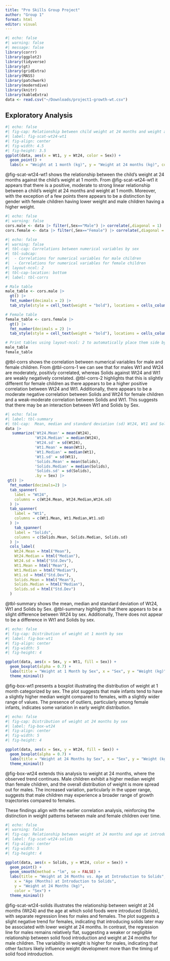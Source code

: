 ```yaml
---
title: "Pro Skills Group Project"
author: "Group 1"
format: html
editor: visual
---
```


```r
#| echo: false
#| warning: false
#| message: false
library(corrr)
library(ggplot2)
library(tidyverse)
library(gt)
library(gridExtra)
library(MASS)
library(patchwork)
library(moderndive)
library(knitr)
library(kableExtra)
data <- read.csv("~/Downloads/project1-growth-wt.csv")

```

## Exploratory Analysis

```r
#| echo: false
#| fig-cap: Relationship between child weight at 24 months and weight at 1 month by sex
#| label: fig-scat-wt24-wt1
#| fig-align: center
#| fig-width: 4.5
#| fig-height: 3.5
ggplot(data, aes(x = Wt1, y = Wt24, color = Sex)) +
  geom_point() +
  labs(x = "Weight at 1 month (kg)", y = "Weight at 24 months (kg)", color = "Sex")
```

@fig-scat-wt24-wt1 shows the relationship between the child's weight at 24 months against the child's weight at 1 month. From @fig-scat-wt24-wt1 it appears that there is a positive, moderate to strong linear relationship between a child's weight at 24 months and weight at 1 month. Moreover, with the exception of a few points there appears to be a distinction by gender with female children having lower weight and male children having a higher weight.

```r
#| echo: false
#| warning: false
cors.male <- data |> filter(,Sex=="Male") |> correlate(,diagonal = 1)
cors.female <- data |> filter(,Sex=="Female") |> correlate(,diagonal = 1)
```

```r
#| echo: false
#| warning: false
#| tbl-cap: Correlations between numerical variables by sex
#| tbl-subcap: 
#|  - Correlations for numerical variables for male children
#|  - Correlations for numerical variables for female children
#| layout-ncol: 2
#| tbl-cap-location: bottom
#| label: tbl-corrs

# Male table
male_table <- cors.male |> 
  gt() |> 
  fmt_number(decimals = 2) |> 
  tab_style(style = cell_text(weight = "bold"), locations = cells_column_labels())

# Female table
female_table <- cors.female |> 
  gt() |> 
  fmt_number(decimals = 2) |> 
  tab_style(style = cell_text(weight = "bold"), locations = cells_column_labels())

# Print tables using layout-ncol: 2 to automatically place them side by side
male_table
female_table
```

@tbl-corrs shows the correlation between numerical variables for male and female children. From @tbl-corrs-1 we can see that for males Wt1 and Wt24 are moderately, positivly correlated, whereas Solids against Wt24 and Wt1 are weakly negatively correlated. @tbl-corrs-2 highlights that this is slightly different for female children as there appears to be a higher positive correlation between Wt24 and Wt1. Additionally, there appears to be a moderate negative correlation between Solids and Wt24 for female children and a weak-moderate correlation between Solids and Wt1. This suggests that there may be an interaction between Wt1 and Solids by Sex.

```r
#| echo: false
#| label: tbl-summary
#| tbl-cap:  Mean, median and standard deviation (sd) Wt24, Wt1 and Solids by sex.
data |>
   summarize('Wt24.Mean' = mean(Wt24),
             'Wt24.Median' = median(Wt24),
             'Wt24.sd' = sd(Wt24),
             'Wt1.Mean' = mean(Wt1),
             'Wt1.Median' = median(Wt1),
             'Wt1.sd' = sd(Wt1),
             'Solids.Mean' = mean(Solids),
             'Solids.Median' = median(Solids),
             'Solids.sd' = sd(Solids),
             .by = Sex) |>
 gt() |> 
  fmt_number(decimals=2) |>
  tab_spanner(
    label = "Wt24",
    columns = c(Wt24.Mean, Wt24.Median,Wt24.sd)
  ) |>
  tab_spanner(
    label = "Wt1",
    columns = c(Wt1.Mean, Wt1.Median,Wt1.sd)
  ) |>
    tab_spanner(
    label = "Solids",
    columns = c(Solids.Mean, Solids.Median, Solids.sd)
  ) |>
  cols_label(
    Wt24.Mean = html("Mean"),
    Wt24.Median = html("Median"),
    Wt24.sd = html("Std.Dev"),
    Wt1.Mean = html("Mean"),
    Wt1.Median = html("Median"),
    Wt1.sd = html("Std.Dev"),
    Solids.Mean = html("Mean"),
    Solids.Median = html("Median"),
    Solids.sd = html("Std.Dev")
  )
```

@tbl-summary shows the mean, median and standard deviation of Wt24, Wt1 and Solids by Sex. @tbl-summary highlights that there appears to be a slight difference between Wt24 by sex. Additionally, There does not appear to be a difference in Wt1 and Solids by sex.



```r
#| echo: false
#| fig-cap: Distribution of weight at 1 month by sex
#| label: fig-box-wt1
#| fig-align: center
#| fig-width: 5
#| fig-height: 4

ggplot(data, aes(x = Sex, y = Wt1, fill = Sex)) +
  geom_boxplot(alpha = 0.7) +
  labs(title = "Weight at 1 Month by Sex", x = "Sex", y = "Weight (kg)") +
  theme_minimal()
```

@fig-box-wt1 presents a boxplot illustrating the distribution of weight at 1 month categorized by sex. The plot suggests that male infants tend to have a slightly higher median weight compared to females, with a slightly wider range of values. The presence of outliers, particularly among female infants, indicates some variation in early weight distribution.

```r
#| echo: false
#| fig-cap: Distribution of weight at 24 months by sex
#| label: fig-box-wt24
#| fig-align: center
#| fig-width: 5
#| fig-height: 4

ggplot(data, aes(x = Sex, y = Wt24, fill = Sex)) +
  geom_boxplot(alpha = 0.7) +
  labs(title = "Weight at 24 Months by Sex", x = "Sex", y = "Weight (kg)") +
  theme_minimal()

```



@fig-box-wt24 extends this analysis to weight at 24 months, where the observed trend continues. Male children exhibit a higher median weight than female children, and the overall distribution of weight is more spread out for males. The increased variation, particularly in the upper range, suggests that male children may experience a broader range of growth trajectories compared to females.

These findings align with the earlier correlation analysis, reinforcing the distinction in weight patterns between male and female children over time.


```r
#| echo: false
#| warning: false
#| fig-cap: Relationship between weight at 24 months and age at introduction to solids, colored by sex
#| label: fig-scat-wt24-solids
#| fig-align: center
#| fig-width: 5
#| fig-height: 4

ggplot(data, aes(x = Solids, y = Wt24, color = Sex)) +
  geom_point() +
  geom_smooth(method = "lm", se = FALSE) + 
  labs(title = "Weight at 24 Months vs. Age at Introduction to Solids",
    x = "Age (Months) at Introduction to Solids",
    y = "Weight at 24 Months (kg)",
    color = "Sex") +
  theme_minimal()

```

@fig-scat-wt24-solids illustrates the relationship between weight at 24 months (Wt24) and the age at which solid foods were introduced (Solids), with separate regression lines for males and females. The plot suggests a slight negative trend for females, indicating that introducing solids later may be associated with lower weight at 24 months. In contrast, the regression line for males remains relatively flat, suggesting a weaker or negligible relationship between solid food introduction and weight at 24 months for male children. The variability in weight is higher for males, indicating that other factors likely influence weight development more than the timing of solid food introduction.